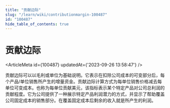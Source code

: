 ```yaml
---
title: "贡献边际"
slug: "/learn/wiki/contributionmargin-100487"
id: "100487"
hide_table_of_contents: true
---
```



# 贡献边际

<ArticleMeta id={100487} updatedAt={'2023-09-26 13:58:47'} />
<div className='border-solid border-b border-t-0 my-4 border-[var(--ifm-color-gray-300)]' />

贡献边际可以以毛利或单位为基础说明。它表示在扣除公司成本的可变部分后，每个产品/单位销售所产生的增量资金。贡献边际计算方式为每单位销售价格减去每单位可变成本。也称为每单位贡献美元，该指标表示某个特定产品对公司总利润的贡献程度。它为公司提供了一种展示特定产品利润潜力的方式，并显示了帮助覆盖公司固定成本的销售部分。在覆盖固定成本后剩余的收入就是所产生的利润。
